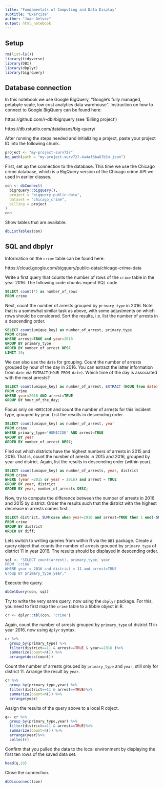 ```yaml
---
title: "Fundamentals of Computing and Data Display"
subtitle: "Exercise"
author: "Juan Gelvez"
output: html_notebook
---
```


## Setup

```r
rm(list=ls()) 
library(tidyverse)
library(DBI)
library(dbplyr)
library(bigrquery)
```

## Database connection

In this notebook we use Google BigQuery, "Google's fully managed, petabyte scale, low cost analytics data warehouse". Instruction on how to connect to Google BigQuery can be found here:

https://github.com/r-dbi/bigrquery (see 'Billing project')

https://db.rstudio.com/databases/big-query/

After running the steps needed and initializing a project, paste your project ID into the following chunk.

```r
project <- "my-project-surv727"
bq_auth(path = "my-project-surv727-4a4af6ba87b54.json")
```

First, set up the connection to the database. This time we use the Chicago crime database, which is a BigQuery version of the Chicago crime API we used in earlier classes.

```r
con <- dbConnect(
  bigrquery::bigquery(),
  project = "bigquery-public-data",
  dataset = "chicago_crime",
  billing = project
)
con
```

Show tables that are available.

```r
dbListTables(con)
```

## SQL and dbplyr

Information on the `crime` table can be found here:

https://cloud.google.com/bigquery/public-data/chicago-crime-data

Write a first query that counts the number of rows of the `crime` table in the year 2016. The following code chunks expect SQL code.

```sql
SELECT count(*) as number_of_rows
FROM crime

```

Next, count the number of arrests grouped by `primary_type` in 2016. Note that is a somewhat similar task as above, with some adjustments on which rows should be considered. Sort the results, i.e. list the number of arrests in a descending order.

```sql


SELECT count(unique_key) as number_of_arrest, primary_type
FROM crime
WHERE arrest=TRUE and year=2016
GROUP BY primary_type
ORDER BY number_of_arrest DESC
LIMIT 20;

```

We can also use the `date` for grouping. Count the number of arrests grouped by hour of the day in 2016. You can extract the latter information from `date` via `EXTRACT(HOUR FROM date)`. Which time of the day is associated with the most arrests? 

```sql

SELECT count(unique_key) as number_of_arrest, EXTRACT (HOUR from date) as hour_of_the_day
FROM crime
WHERE year=2016 AND arrest=TRUE
GROUP BY hour_of_the_day; 
```

Focus only on `HOMICIDE` and count the number of arrests for this incident type, grouped by year. List the results in descending order.

```sql
SELECT count(unique_key) as number_of_arrest, year
FROM crime
WHERE primary_type='HOMICIDE' AND arrest=TRUE 
GROUP BY year
ORDER BY number_of_arrest DESC;

```

Find out which districts have the highest numbers of arrests in 2015 and 2016. That is, count the number of arrests in 2015 and 2016, grouped by year and district. Again, list the results in descending order (within year).

```sql
SELECT count(unique_key) as number_of_arrests, year, district
FROM crime
WHERE (year =2015 or year = 2016) and arrest = TRUE
GROUP BY year, district
ORDER BY year, number_of_arrests DESC;
```

Now, try to compute the difference between the number of arrests in 2016 and 2015 by district. Order the results such that the district with the highest decrease in arrests comes first.

```sql
SELECT district, SUM(case when year=2016 and arrest=TRUE then 1 end)-SUM(case when year=2015 and arrest=TRUE then 1 end) as diff
FROM crime
GROUP BY district
ORDER BY diff;
```

Lets switch to writing queries from within R via the `DBI` package. Create a query object that counts the number of arrests grouped by `primary_type` of district 11 in year 2016. The results should be displayed in descending order.

```r
sql <- "SELECT count(arrest), primary_type, year
FROM `crime`
WHERE year = 2016 and district = 11 and arrest=TRUE
Group BY primary_type,year;"
```

Execute the query.

```r
dbGetQuery(con, sql)
```

Try to write the very same query, now using the `dbplyr` package. For this, you need to first map the `crime` table to a tibble object in R.

```r
cr <- dplyr::tbl(con, 'crime')

```

Again, count the number of arrests grouped by `primary_type` of district 11 in year 2016, now using `dplyr` syntax.

```r

cr %>% 
  group_by(primary_type) %>%
  filter(district==11 & arrest==TRUE & year==2016 )%>%
  summarize(count=n()) %>% 
  arrange(desc(count))

```

Count the number of arrests grouped by `primary_type` and `year`, still only for district 11. Arrange the result by `year`.

```r
cr %>% 
  group_by(primary_type,year) %>%
  filter(district==11 & arrest==TRUE)%>%
  summarize(count=n()) %>% 
  arrange(year)

```

Assign the results of the query above to a local R object.

```r
q<- cr %>% 
  group_by(primary_type,year) %>%
  filter(district==11 & arrest==TRUE)%>%
  summarize(count=n()) %>% 
  arrange(year)%>%
  collect()
```

Confirm that you pulled the data to the local environment by displaying the first ten rows of the saved data set.

```r
head(q,10)
```

Close the connection.

```r
dbDisconnect(con)
```
